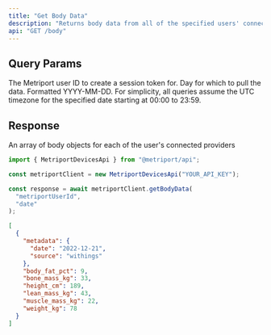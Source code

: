 ```yaml
---
title: "Get Body Data"
description: "Returns body data from all of the specified users' connected providers."
api: "GET /body"
---
```


## Query Params

<ParamField query="userId" type="string" required>
  The Metriport user ID to create a session token for.
</ParamField>

<ParamField query="date" type="string" required>
  Day for which to pull the data. Formatted YYYY-MM-DD.

  <Info>
    For simplicity, all queries assume the UTC timezone for the specified date
    starting at 00:00 to 23:59.
  </Info>
</ParamField>

## Response

<ResponseField name="body" type="Body[]">
  An array of body objects for each of the user's connected providers
</ResponseField>

<ResponseExample>

```javascript Metriport SDK
import { MetriportDevicesApi } from "@metriport/api";

const metriportClient = new MetriportDevicesApi("YOUR_API_KEY");

const response = await metriportClient.getBodyData(
  "metriportUserId",
  "date"
);
```

</ResponseExample>

```json
[
  {
    "metadata": {
      "date": "2022-12-21",
      "source": "withings"
    },
    "body_fat_pct": 9,
    "bone_mass_kg": 33,
    "height_cm": 189,
    "lean_mass_kg": 43,
    "muscle_mass_kg": 22,
    "weight_kg": 78
  }
]
```
